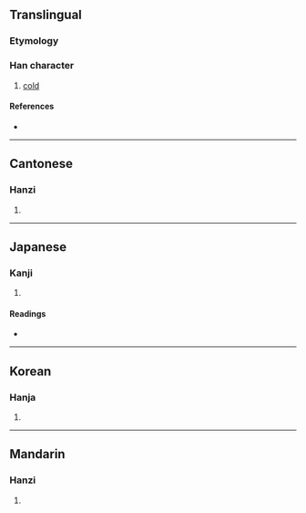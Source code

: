 {{character info/new}}
==Translingual==

===Etymology===
{{Han etym}}

===Han character===
{{Han char|rn=15|rad=冫|as=10|sn=12|four=38167|canj=IMOIR|ids=⿰冫倉}}

# [[cold]]

====References====
* {{Han ref|kx=0133.140|dkj=01688|dj=0297.220|hdz=10300.070|uh=51D4|ud=20948|bh=D861|bd=55393}}

----

==Cantonese==

===Hanzi===
{{yue-hanzi|jyut=|y=chong1}}

# {{defn|lang=yue|sort=冫10}}

----

==Japanese==

===Kanji===
{{ja-kanji|grade=|rs=冫10}}

# {{defn|lang=ja|sort=冫10}}

====Readings====
* {{ja-readings|on=[[さう]] (sau), [[しゃう]] (shau)|kun=[[さむい]] (samui), [[ひややかなさま]] (hiyayakanasama)}}

----

==Korean==

===Hanja===
{{ko-hanja|hangeul=창|rv=chang|mr=ch'ang}}

# {{defn|lang=ko|sort=冫10}}

----

==Mandarin==

===Hanzi===
{{cmn-hanzi|pin=[[cāng]] ([[cang1]])|wg=ts'ang<sup>1</sup>}}

# {{defn|lang=cmn|sort=冫10}}